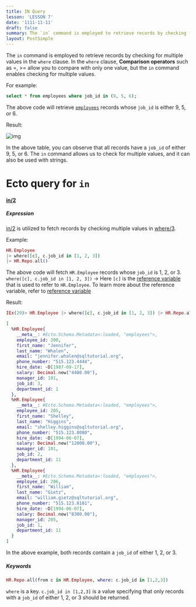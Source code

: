 ```yaml
---
title: IN Query
lesson: 'LESSON 7'
date: '1111-11-11'
draft: false
summary: The `in` command is employed to retrieve records by checking for multiple values in the `where` clause.
layout: PostSimple
---
```


The `in` command is employed to retrieve records by checking for multiple values in the `where` clause. In the `where` clause, **Comparison operators** such as =, >= allow you to compare with only one value, but the  `in` command enables checking for multiple values.

For example:

``` SQL
select * from employees where job_id in (9, 5, 6);
```

The above code will retrieve [`employees`](01.%20Introduction)  records whose `job_id` is either 9, 5, or 6.

Result:

![img](/static/images/Pastedimage20231114161057.png)

In the above table, you can observe that all records have a `job_id` of either 9, 5, or 6. The `in` command allows us to check for multiple values, and it can also be used with strings.

# Ecto query for `in`

#### [in/2]( [in/2](https://hexdocs.pm/ecto/Ecto.Query.API.html#in/2))

##### Expression

[in/2](https://hexdocs.pm/ecto/Ecto.Query.API.html#in/2) is utilized to fetch records by checking multiple values in [where/3](https://hexdocs.pm/ecto/Ecto.Query.html#where/3).

Example:

``` Elixir
HR.Employee 
|> where([c], c.job_id in [1, 2, 3]) 
|> HR.Repo.all()
```

The above code will fetch `HR.Employee` records whose `job_id` is 1, 2, or 3. 
`where([c], c.job_id in [1, 2, 3])` -> Here `[c]` is the [reference variable](02.%20Aliases%20in%20Ecto) that is used to refer to `HR.Employee`.  To learn more about the reference variable, refer to [reference variable](https://chat.openai.com/c/02.%20Aliases%20in%20Ecto)


Result:
```Elixir
IEx(29)> HR.Employee |> where([c], c.job_id in [1, 2, 3]) |> HR.Repo.all()

[
  %HR.Employee{
    __meta__: #Ecto.Schema.Metadata<:loaded, "employees">,
    employee_id: 200,
    first_name: "Jennifer",
    last_name: "Whalen",
    email: "jennifer.whalen@sqltutorial.org",
    phone_number: "515.123.4444",
    hire_date: ~D[1987-09-17],
    salary: Decimal.new("4400.00"),
    manager_id: 101,
    job_id: 3,
    department_id: 1
  },
  %HR.Employee{
    __meta__: #Ecto.Schema.Metadata<:loaded, "employees">,
    employee_id: 205,
    first_name: "Shelley",
    last_name: "Higgins",
    email: "shelley.higgins@sqltutorial.org",
    phone_number: "515.123.8080",
    hire_date: ~D[1994-06-07],
    salary: Decimal.new("12000.00"),
    manager_id: 101,
    job_id: 2,
    department_id: 11
  },
  %HR.Employee{
    __meta__: #Ecto.Schema.Metadata<:loaded, "employees">,
    employee_id: 206,
    first_name: "William",
    last_name: "Gietz",
    email: "william.gietz@sqltutorial.org",
    phone_number: "515.123.8181",
    hire_date: ~D[1994-06-07],
    salary: Decimal.new("8300.00"),
    manager_id: 205,
    job_id: 1,
    department_id: 11
  }
]
```

In the above example, both records contain a `job_id` of either 1, 2, or 3.

##### Keywords

``` Elixir
HR.Repo.all(from c in HR.Employee, where: c.job_id in [1,2,3])  
```

`where` is a key.  `c.job_id in [1,2,3]` is a value specifying that only records with a `job_id` of either 1, 2, or 3 should be returned.